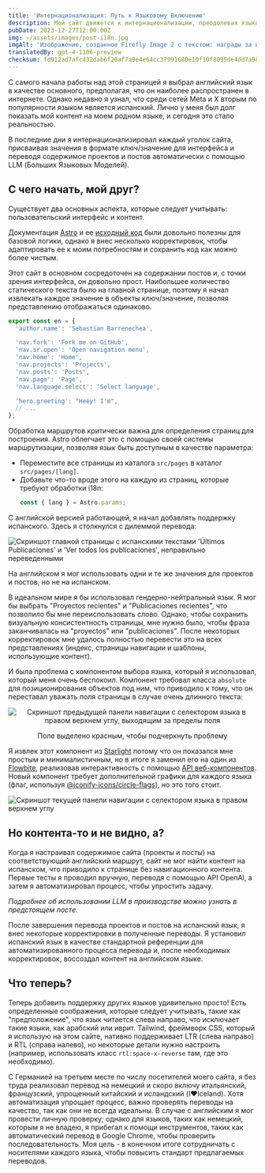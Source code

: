 ```yaml
---
title: 'Интернационализация: Путь к Языковому Включению'
description: Мой сайт движется к интернационализации, преодолевая языковые барьеры, чтобы привлечь разнообразную аудиторию.
pubDate: 2023-12-27T12:00:00Z
img: ~/assets/images/post-i18n.jpg
imgAlt: 'Изображение, созданное Firefly Image 2 с текстом: награды за искусство, разветвленное дерево из лучей света и энергии, драматичное, впечатляющее, красочное, высокое разрешение, 4k uhd'
translatedBy: gpt-4-1106-preview
checksum: fd912ad7afc432dab6f20af7a9e4e64cc37991680e10f10f8095de4dd7a98dbb
---
```



С самого начала работы над этой страницей я выбрал английский язык в качестве основного, предполагая, что он наиболее распространен в интернете. Однако недавно я узнал, что среди сетей Meta и X вторым по популярности языком является испанский. Лично у меня был долг показать мой контент на моем родном языке, и сегодня это стало реальностью.

В последние дни я интернационализировал каждый уголок сайта, присваивая значения в формате ключ/значение для интерфейса и переводя содержимое проектов и постов автоматически с помощью LLM (Больших Языковых Моделей).

## С чего начать, мой друг?

Существует два основных аспекта, которые следует учитывать: пользовательский интерфейс и контент.

Документация [Astro](https://docs.astro.build/ru/recipes/i18n/) и ее [исходный код](https://github.com/withastro/docs/tree/main/src/i18n) были довольно полезны для базовой логики, однако я внес несколько корректировок, чтобы адаптировать ее к моим потребностям и сохранить код как можно более чистым.

Этот сайт в основном сосредоточен на содержании постов и, с точки зрения интерфейса, он довольно прост. Наибольшее количество статического текста было на главной странице, поэтому я начал извлекать каждое значение в объекты ключ/значение, позволяя представлению отображаться одинаково.

```typescript
export const en = {
  'author.name': 'Sebastian Barrenechea',

  'nav.fork': 'Fork me on GitHub',
  'nav.sr.open': 'Open navigation menu',
  'nav.home': 'Home',
  'nav.projects': 'Projects',
  'nav.posts': 'Posts',
  'nav.page': 'Page',
  'nav.language.select': 'Select language',

  'hero.greeting': "Heey! I'm",
  // ...
};
```

Обработка маршрутов критически важна для определения страниц для построения. Astro облегчает это с помощью своей системы маршрутизации, позволяя язык быть доступным в качестве параметра:

- Переместите все страницы из каталога `src/pages` в каталог `src/pages/[lang]`.
- Добавьте что-то вроде этого на каждую из страниц, которые требуют обработки i18n:
  ```typescript
  const { lang } = Astro.params;
  ```

С английской версией работающей, я начал добавлять поддержку испанского. Здесь я столкнулся с дилеммой перевода:

<Image
  src={WrongEsTranslation}
  alt="Скриншот главной страницы с испанскими текстами 'Últimos Publicaciones' и 'Ver todos los publicaciones', неправильно переведенными"
  format="webp"
/>

На английском я мог использовать одни и те же значения для проектов и постов, но не на испанском.

В идеальном мире я бы использовал гендерно-нейтральный язык. Я мог бы выбрать "Proyectos recientes" и "Publicaciones recientes", что позволило бы мне переиспользовать слово. Однако, чтобы сохранить визуальную консистентность страницы, мне нужно было, чтобы фраза заканчивалась на "proyectos" или "publicaciones". После некоторых корректировок мне удалось полностью перевести это на всех представлениях (индекс, страницы навигации и шаблоны, использующие контент).

И была проблема с компонентом выбора языка, который я использовал, который меня очень беспокоил. Компонент требовал класса `absolute` для позиционирования объектов под ним, что приводило к тому, что он переставал уважать поля страницы в случае очень длинного текста:

<div align="center">
  <Image
    src={OldNavbar}
    alt="Скриншот предыдущей панели навигации с селектором языка в правом верхнем углу, выходящим за пределы поля"
    format="webp"
  />
  <p class="italic">Поле выделено красным, чтобы подчеркнуть проблему</p>
</div>

Я извлек этот компонент из [Starlight](https://starlight.astro.build/ru/) потому что он показался мне простым и минималистичным, но в итоге я заменил его на один из [Flowbite](https://flowbite.com/docs/components/navbar/#language-dropdown), реализовав интерактивность с помощью [API веб-компонентов](https://web.dev/articles/custom-elements-v1). Новый компонент требует дополнительной графики для каждого языка (флаг, используя [@iconify-icons/circle-flags](https://icon-sets.iconify.design/circle-flags/)), но это того стоит.

<Image
  src={NewNavbar}
  alt="Скриншот текущей панели навигации с селектором языка в правом верхнем углу"
  format="webp"
/>

## Но контента-то и не видно, а?

Когда я настраивал содержимое сайта (проекты и посты) на соответствующий английский маршрут, сайт не мог найти контент на испанском, что приводило к странице без навигационного контента. Первые тесты я проводил вручную, переводя с помощью API OpenAI, а затем я автоматизировал процесс, чтобы упростить задачу.

_Подробнее об использовании LLM в производстве можно узнать в предстоящем посте._

После завершения перевода проектов и постов на испанский язык, я внес некоторые корректировки в полученные переводы. Я установил испанский язык в качестве стандартной референции для автоматизированного процесса перевода и, после необходимых корректировок, воссоздал контент на английском языке.

## Что теперь?

Теперь добавить поддержку других языков удивительно просто! Есть определенные соображения, которые следует учитывать, такие как "предположение", что язык читается слева направо, что исключает такие языки, как арабский или иврит. Tailwind, фреймворк CSS, который я использую на этом сайте, нативно поддерживает LTR (слева направо) и RTL (справа налево), но некоторые детали нужно настроить (например, использовать класс `rtl:space-x-reverse` там, где это необходимо).

С Германией на третьем месте по числу посетителей моего сайта, я без труда реализовал перевод на немецкий и скоро включу итальянский, французский, упрощенный китайский и исландский (I♥️Iceland). Хотя автоматизация упрощает процесс, важно проверять переводы на качество, так как они не всегда идеальны. В случае с английским я мог провести личную проверку; однако для языков, таких как немецкий, которым я не владею, я прибегал к помощи инструментов, таких как автоматический перевод в Google Chrome, чтобы проверить последовательность. Моя цель - в конечном итоге сотрудничать с носителями каждого языка, чтобы повысить стандарт предлагаемых переводов.
